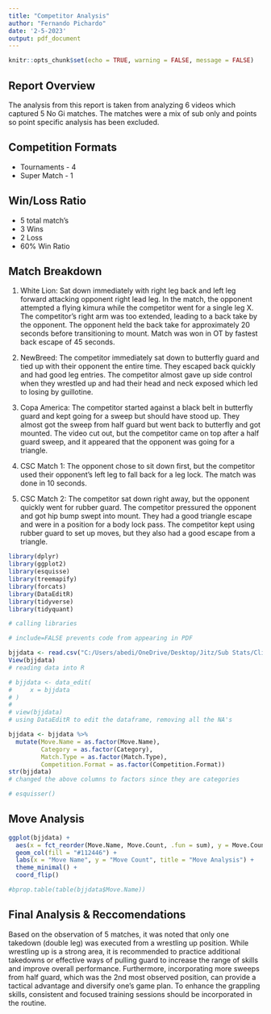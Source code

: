 ---
title: "Competitor Analysis"
author: "Fernando Pichardo"
date: '2-5-2023'
output: pdf_document
---

```{r setup, include=FALSE}
knitr::opts_chunk$set(echo = TRUE, warning = FALSE, message = FALSE)
```

## Report Overview

The analysis from this report is taken from analyzing 6 videos which captured 5 No Gi matches. The matches were a mix of sub only and points so point specific analysis has been excluded.

## Competition Formats

-   Tournaments - 4
-   Super Match - 1 

## Win/Loss Ratio

-   5 total match's
-   3 Wins
-   2 Loss
-   60% Win Ratio

## Match Breakdown

1. White Lion: Sat down immediately with right leg back and left leg forward attacking opponent right lead leg.  In the match, the opponent attempted a flying kimura while the competitor went for a single leg X. The competitor's right arm was too extended, leading to a back take by the opponent. The opponent held the back take for approximately 20 seconds before transitioning to mount. Match was won in OT by fastest back escape of 45 seconds.

2. NewBreed: The competitor immediately sat down to butterfly guard and tied up with their opponent the entire time. They escaped back quickly and had good leg entries. The competitor almost gave up side control when they wrestled up and had their head and neck exposed which led to losing by guillotine.

3. Copa America: The competitor started against a black belt in butterfly guard and kept going for a sweep but should have stood up. They almost got the sweep from half guard but went back to butterfly and got mounted. The video cut out, but the competitor came on top after a half guard sweep, and it appeared that the opponent was going for a triangle.

4. CSC Match 1: The opponent chose to sit down first, but the competitor used their opponent's left leg to fall back for a leg lock. The match was done in 10 seconds.

5. CSC Match 2: The competitor sat down right away, but the opponent quickly went for rubber guard. The competitor pressured the opponent and got hip bump swept into mount. They had a good triangle escape and were in a position for a body lock pass. The competitor kept using rubber guard to set up moves, but they also had a good escape from a triangle.

```{r, include=FALSE}
library(dplyr)
library(ggplot2)
library(esquisse)
library(treemapify)
library(forcats)
library(DataEditR)
library(tidyverse)
library(tidyquant)

# calling libraries 

# include=FALSE prevents code from appearing in PDF
```

```{r, include=FALSE}
bjjdata <- read.csv("C:/Users/abedi/OneDrive/Desktop/Jitz/Sub Stats/Client Analysis/Fernando Pichardo/Competitor Analysis.csv")
View(bjjdata)
# reading data into R
```

```{r, include=FALSE}
# bjjdata <- data_edit(
#     x = bjjdata
# )
# 
# view(bjjdata)
# using DataEditR to edit the dataframe, removing all the NA's
```


```{r, include=FALSE}
bjjdata <- bjjdata %>% 
  mutate(Move.Name = as.factor(Move.Name),
         Category = as.factor(Category),
         Match.Type = as.factor(Match.Type),
         Competition.Format = as.factor(Competition.Format))
str(bjjdata)
# changed the above columns to factors since they are categories
```

```{r, include=FALSE}
# esquisser()
```

## Move Analysis
```{r, echo=FALSE}
ggplot(bjjdata) +
  aes(x = fct_reorder(Move.Name, Move.Count, .fun = sum), y = Move.Count) +
  geom_col(fill = "#112446") +
  labs(x = "Move Name", y = "Move Count", title = "Move Analysis") +
  theme_minimal() +
  coord_flip()
```

```{r, include=FALSE}
#bprop.table(table(bjjdata$Move.Name))
```
## Final Analysis & Reccomendations

Based on the observation of 5 matches, it was noted that only one takedown (double leg) was executed from a wrestling up position. While wrestling up is a strong area, it is recommended to practice additional takedowns or effective ways of pulling guard to increase the range of skills and improve overall performance. Furthermore, incorporating more sweeps from half guard, which was the 2nd most observed position, can provide a tactical advantage and diversify one's game plan. To enhance the grappling skills, consistent and focused training sessions should be incorporated in the routine.


